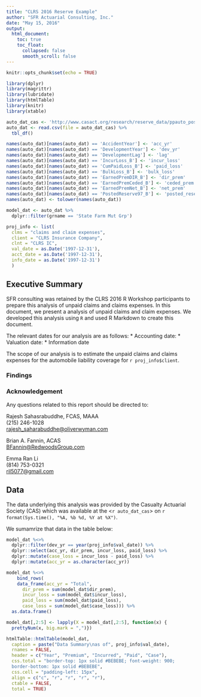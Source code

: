 ```yaml
---
title: "CLRS 2016 Reserve Example"
author: "SFR Actuarial Consulting, Inc."
date: "May 15, 2016"
output: 
  html_document:
    toc: true
    toc_float:
      collapsed: false
      smooth_scroll: false
---
```


```r
knitr::opts_chunk$set(echo = TRUE)

```

```r
library(dplyr)
library(magrittr)
library(lubridate)
library(htmlTable)
library(knitr)
library(xtable)
```

```r
auto_dat_cas <- 'http://www.casact.org/research/reserve_data/ppauto_pos.csv'
auto_dat <- read.csv(file = auto_dat_cas) %>% 
  tbl_df()
```

```r
names(auto_dat)[names(auto_dat) == 'AccidentYear'] <- 'acc_yr'
names(auto_dat)[names(auto_dat) == 'DevelopmentYear'] <- 'dev_yr'
names(auto_dat)[names(auto_dat) == 'DevelopmentLag'] <- 'lag'
names(auto_dat)[names(auto_dat) == 'IncurLoss_B'] <- 'incur_loss'
names(auto_dat)[names(auto_dat) == 'CumPaidLoss_B'] <- 'paid_loss'
names(auto_dat)[names(auto_dat) == 'BulkLoss_B'] <- 'bulk_loss'
names(auto_dat)[names(auto_dat) == 'EarnedPremDIR_B'] <- 'dir_prem'
names(auto_dat)[names(auto_dat) == 'EarnedPremCeded_B'] <- 'ceded_prem'
names(auto_dat)[names(auto_dat) == 'EarnedPremNet_B'] <- 'net_prem'
names(auto_dat)[names(auto_dat) == 'PostedReserve97_B'] <- 'posted_reserve'
names(auto_dat) <- tolower(names(auto_dat))

model_dat <- auto_dat %>% 
  dplyr::filter(grname == 'State Farm Mut Grp')

proj_info <- list(
  clms = "claims and claim expenses",
  client = "CLRS Insurance Company",
  clnt = "CLRS IC", 
  val_date = as.Date('1997-12-31'),
  acct_date = as.Date('1997-12-31'),
  info_date = as.Date('1997-12-31')
  )

```



## Executive Summary

SFR consulting was retained by the CLRS 2016 R Workshop participants to prepare this analysis of unpaid claims and claims expenses. In this document, we present a analysis of unpaid claims and claim expenses. We developed this analysis using `R` and used R Markdown to create this document.

The relevant dates for our analysis are as follows:
* Accounting date: 
* Valuation date:
* Information date

The scope of our analysis is to estimate the unpaid claims and claims expenses for the automobile liability coverage for `r proj_info$client`.

### Findings

### Acknowledgement

Any questions related to this report should be directed to:

Rajesh Sahasrabuddhe, FCAS, MAAA  
(215) 246-1028  
<rajesh_saharabuddhe@oliverwyman.com>

Brian A. Fannin, ACAS  
<BFannin@RedwoodsGroup.com>  

Emma Ran Li  
(814) 753-0321  
<ril5077@gmail.com>


## Data

The data underlying this analysis was provided by the Casualty Actuarial Society (CAS) which was available at the <`r auto_dat_cas`> on `r format(Sys.time(), "%A, %b %d, %Y at %X")`.

We sumamrize that data in the table below:

```r
model_dat %<>% 
  dplyr::filter(dev_yr == year(proj_info$val_date)) %>% 
  dplyr::select(acc_yr, dir_prem, incur_loss, paid_loss) %>% 
  dplyr::mutate(case_loss = incur_loss - paid_loss) %>% 
  dplyr::mutate(acc_yr = as.character(acc_yr))

model_dat %<>% 
    bind_rows(
    data_frame(acc_yr = "Total", 
      dir_prem = sum(model_dat$dir_prem),
      incur_loss = sum(model_dat$incur_loss),
      paid_loss = sum(model_dat$paid_loss),
      case_loss = sum(model_dat$case_loss))) %>% 
  as.data.frame()

model_dat[,2:5] <- lapply(X = model_dat[,2:5], function(x) {
  prettyNum(x, big.mark = ",")})

htmlTable::htmlTable(model_dat, 
  caption = paste("Data Summary\nas of", proj_info$val_date),
  rnames = FALSE, 
  header = c("Year", "Premium", "Incurred", "Paid", "Case"),
  css.total = "border-top: 1px solid #BEBEBE; font-weight: 900; 
  border-bottom: 1px solid #BEBEBE",
  css.cell = "padding-left: 15px",
  align = c("c", "r", "r", "r", "r"), 
  ctable = FALSE,
  total = TRUE)






```


